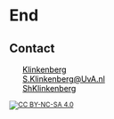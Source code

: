 # End

## Contact

<script src="https://use.fontawesome.com/23c1d38eea.js"></script>

<ul class="fa-ul" style="color:black; list-style:none;">
<li><i class="fa-li fa fa-linkedin-square"></i> <a href="https://www.linkedin.com/in/sharonklinkenberg/" target="_blank" style="color:black; border-bottom:none;">Klinkenberg</a></li>
<li><i class="fa-li fa fa-envelope-o"></i> <a style="unicode-bidi:bidi-override; direction: rtl; color:black" href="javascript:window.location.href = 'mailto:' + ['s.klinkenberg','uva.nl'].join('@')">ln.AvU@grebneknilK.S</a></li>
<li><i class="fa-li fa fa-github"></i> <a href="https://github.com/ShKlinkenberg" target="_blank" style="color:black; border-bottom:none;">ShKlinkenberg</a></li>
</ul>

<small style="text-align:left;">


[![CC BY-NC-SA 4.0][cc-by-nc-sa-image]][cc-by-nc-sa]

[cc-by-nc-sa]: http://creativecommons.org/licenses/by-nc-sa/4.0/
[cc-by-nc-sa-image]: https://licensebuttons.net/l/by-nc-sa/4.0/88x31.png
[cc-by-nc-sa-shield]: https://img.shields.io/badge/License-CC%20BY--NC--SA%204.0-lightgrey.svg

</small>